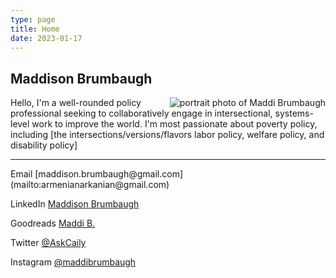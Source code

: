 ```yaml
---
type: page
title: Home
date: 2023-01-17
---
```



## Maddison Brumbaugh

<Image
  src="/images/mainportrait.png"
  alt="portrait photo of Maddi Brumbaugh"
  width={120} height={673}
  align="right"
/>
Hello, I'm a well-rounded policy professional seeking to collaboratively engage in intersectional,
systems-level work to improve the world. I'm most passionate about poverty policy, including 
[the intersections/versions/flavors labor policy, welfare policy, and disability policy]


---

<div>
  Email [maddison.brumbaugh@gmail.com](mailto:armenianarkanian@gmail.com)

  LinkedIn [Maddison Brumbaugh](https://www.linkedin.com/in/maddison-brumbaugh/)

  Goodreads [Maddi B.](https://www.goodreads.com/user/show/7408293-maddi)

  Twitter [@AskCaily](https://twitter.com/askCaily)

  Instagram [@maddibrumbaugh](https://www.instagram.com/maddibrumbaugh/)
</div>